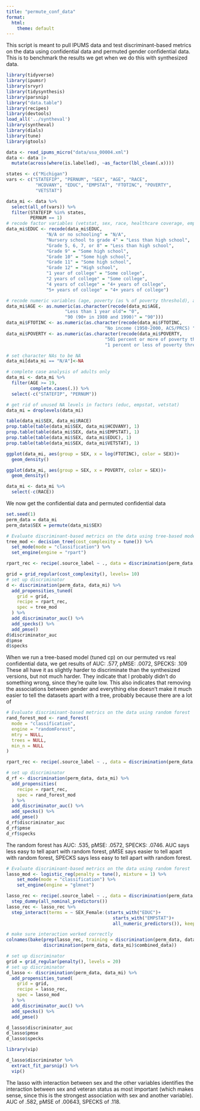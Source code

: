 ```yaml
---
title: "permute_conf_data"
format:
  html:
    theme: default
---
```


This script is meant to pull IPUMS data and test discriminant-based metrics on the data using confidential data and
permuted gender confidential data. This is to benchmark the results we get when we do this with synthesized data.
```r
library(tidyverse)
library(ipumsr)
library(srvyr)
library(tidysynthesis)
library(parsnip)
library("data.table")
library(recipes)
library(devtools)
load_all('../syntheval')
library(syntheval)
library(dials)
library(tune)
library(gtools)
```
```r
data <- read_ipums_micro("data/usa_00004.xml")
data <- data |>
  mutate(across(where(is.labelled), ~as_factor(lbl_clean(.x))))
```


```r
states <- c("Michigan")
vars <- c("STATEFIP", "PERNUM", "SEX", "AGE", "RACE", 
           "HCOVANY", "EDUC", "EMPSTAT", "FTOTINC", "POVERTY",
           "VETSTAT")

```

```r
data_mi <- data %>%
  select(all_of(vars)) %>%
  filter(STATEFIP %in% states,
         PERNUM == 1) 
# recode factor variables (vetstat, sex, race, healthcare coverage, employment status didn't need recoding)
data_mi$EDUC <- recode(data_mi$EDUC, 
               "N/A or no schooling" = "N/A",
               "Nursery school to grade 4" = "Less than high school",
               "Grade 5, 6, 7, or 8" = "Less than high school",
               "Grade 9" = "Some high school",
               "Grade 10" = "Some high school",
               "Grade 11" = "Some high school",
               "Grade 12" = "High school",
               "1 year of college" = "Some college",
               "2 years of college" = "Some college",
               "4 years of college" = "4+ years of college",
               "5+ years of college" = "4+ years of college")

# recode numeric variables (age, poverty (as % of poverty threshold), and income)
data_mi$AGE <- as.numeric(as.character(recode(data_mi$AGE, 
                      "Less than 1 year old"= "0",
                      "90 (90+ in 1980 and 1990)" = "90")))
data_mi$FTOTINC <- as.numeric(as.character(recode(data_mi$FTOTINC,
                                     "No income (1950-2000, ACS/PRCS) " = "0")))
data_mi$POVERTY <- as.numeric(as.character(recode(data_mi$POVERTY,
                                     "501 percent or more of poverty threshold" = "500",
                                     "1 percent or less of poverty threshold (including 0 or negative income)" = "0")))

# set character NAs to be NA
data_mi[data_mi == "N/A"]<-NA 

# complete case analysis of adults only
data_mi <- data_mi %>%
  filter(AGE >= 19,
         complete.cases(.)) %>%
  select(-c("STATEFIP", "PERNUM"))

# get rid of unused NA levels in factors (educ, empstat, vetstat)
data_mi = droplevels(data_mi)
```

```r
table(data_mi$SEX, data_mi$RACE)
prop.table(table(data_mi$SEX, data_mi$HCOVANY), 1)
prop.table(table(data_mi$SEX, data_mi$EMPSTAT), 1)
prop.table(table(data_mi$SEX, data_mi$EDUC), 1)
prop.table(table(data_mi$SEX, data_mi$VETSTAT), 1)

ggplot(data_mi, aes(group = SEX, x = log(FTOTINC), color = SEX))+
  geom_density()

ggplot(data_mi, aes(group = SEX, x = POVERTY, color = SEX))+
  geom_density()

data_mi <- data_mi %>%
  select(-c(RACE))
```

We now get the confidential data and permuted confidential data
```r
set.seed(1)
perm_data = data_mi
perm_data$SEX = permute(data_mi$SEX)
```

```r
# Evaluate discriminant-based metrics on the data using tree-based model
tree_mod <- decision_tree(cost_complexity = tune()) %>%
  set_mode(mode = "classification") %>%
  set_engine(engine = "rpart")

rpart_rec <- recipe(.source_label ~ ., data = discrimination(perm_data, data_mi)$combined_data)

grid = grid_regular(cost_complexity(), levels= 10)
# set up discriminator
d <- discrimination(perm_data, data_mi) %>%
  add_propensities_tuned(
    grid = grid, 
    recipe = rpart_rec,
    spec = tree_mod
  ) %>%
  add_discriminator_auc() %>%
  add_specks() %>%
  add_pmse()
d$discriminator_auc
d$pmse
d$specks
```

When we run a tree-based model (tuned cp) on our permuted vs real confidential data, we get results of AUC: .577, pMSE: .0072, SPECKS: .109
These all have it as slightly harder to discriminate than the synthesized versions, but not much harder. They indicate that I probably didn't do something wrong, since they're quite low. This also indicates that removing the associations between gender and everything else doesn't make it much easier to tell the datasets apart with a tree, probably because there are a lot of 

```r
# Evaluate discriminant-based metrics on the data using random forest
rand_forest_mod <- rand_forest(
  mode = "classification",
  engine = "randomForest",
  mtry = NULL,
  trees = NULL,
  min_n = NULL
)

rpart_rec <- recipe(.source_label ~ ., data = discrimination(perm_data, data_mi)$combined_data)

# set up discriminator
d_rf <- discrimination(perm_data, data_mi) %>%
  add_propensities(
    recipe = rpart_rec,
    spec = rand_forest_mod
  ) %>%
  add_discriminator_auc() %>%
  add_specks() %>%
  add_pmse()
d_rf$discriminator_auc
d_rf$pmse
d_rf$specks
```

The random forest has AUC: .535, pMSE: .0572, SPECKS: .0746. AUC says less easy to tell apart with random forest, pMSE says easier to tell apart with random forest, SPECKS says less easy to tell apart with random forest. 

```r
# Evaluate discriminant-based metrics on the data using random forest
lasso_mod <- logistic_reg(penalty = tune(), mixture = 1) %>%
    set_mode(mode = "classification") %>%
    set_engine(engine = "glmnet")  

lasso_rec <- recipe(.source_label ~ ., data = discrimination(perm_data, data_mi)$combined_data) %>%
  step_dummy(all_nominal_predictors()) 
lasso_rec <- lasso_rec %>%
  step_interact(terms = ~ SEX_Female:(starts_with("EDUC")+
                                        starts_with("EMPSTAT")+
                                        all_numeric_predictors()), keep_original_cols = TRUE)

# make sure interaction worked correctly
colnames(bake(prep(lasso_rec, training = discrimination(perm_data, data_mi)$combined_data), 
              discrimination(perm_data, data_mi)$combined_data))

# set up discriminator
grid = grid_regular(penalty(), levels = 20)
# set up discriminator
d_lasso <- discrimination(perm_data, data_mi) %>%
  add_propensities_tuned(
    grid = grid,
    recipe = lasso_rec,
    spec = lasso_mod
  ) %>%
  add_discriminator_auc() %>%
  add_specks() %>%
  add_pmse()

d_lasso$discriminator_auc
d_lasso$pmse
d_lasso$specks

library(vip)

d_lasso$discriminator %>%
  extract_fit_parsnip() %>%
  vip()
```

The lasso with interaction between sex and the other variables identifies the interaction between sex and veteran status as most important (which makes sense, since this is the strongest association with sex and another variable). AUC of .582, pMSE of .00643, SPECKS of .118.
